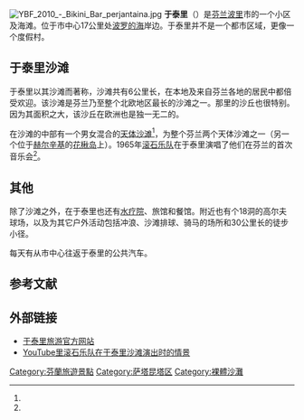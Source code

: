 [[File:YBF_2010_-_Bikini_Bar_perjantaina.jpg|thumb]]
'''于泰里'''（{{lang-fi|Yyteri}}）是[[芬兰|芬兰]][[波里|波里]]市的一个小区及海滩。位于市中心17公里处[[波罗的海|波罗的海]]岸边。于泰里并不是一个都市区域，更像一个度假村。

== 于泰里沙滩 ==
于泰里以其沙滩而著称，沙滩共有6公里长，在本地及来自芬兰各地的居民中都倍受欢迎。该沙滩是芬兰乃至整个北欧地区最长的沙滩之一。那里的沙丘也很特别。因为其面积之大，该沙丘在欧洲也是独一无二的。

在沙滩的中部有一个男女混合的[[裸體沙灘|天体沙滩]]<ref name="visitpori"/>，为整个芬兰两个天体沙滩之一（另一个位于[[赫尔辛基|赫尔辛基]]的[[花楸岛|花楸岛]]上）。1965年[[滚石乐队|滚石乐队]]在于泰里演唱了他们在芬兰的首次音乐会<ref name="Korpelainen"/>。

== 其他 ==
除了沙滩之外，在于泰里也还有[[Spa|水疗院]]、旅馆和餐馆。附近也有个18洞的高尔夫球场，以及为其它户外活动包括冲浪、沙滩排球、骑马的场所和30公里长的徒步小径。

每天有从市中心往返于泰里的公共汽车。

{{Wide image|Yyteri1.jpg|1100px|于泰里沙滩全景图}}

== 参考文献 ==
{{Reflist|refs=
<ref name="visitpori">{{cite web | url = https://www.visitpori.fi/en/yyteri-nudist-beach-18302 | title = Yyteri Nudist Beach | language = en | publisher = Visit Pori | accessdate = 2020-09-12 | archive-date = 2020-09-26 | archive-url = https://web.archive.org/web/20200926112813/https://www.visitpori.fi/en/yyteri-nudist-beach-18302 | dead-url = no }}</ref>

<ref name="Korpelainen">{{cite web | url = https://yle.fi/uutiset/3-8059317 | title = Rolling Stones säväytti Yyterissä 50 vuotta sitten – olitko paikalla? | author = Korpelainen, Lore | language = fi | publisher = Yle | date = 2015-06-09 | accessdate = 2020-09-12 | archive-date = 2017-12-25 | archive-url = https://web.archive.org/web/20171225033808/https://yle.fi/uutiset/3-8059317 | dead-url = no }}</ref>
}}

== 外部链接 ==
{{commonscat|Yyteri}}
* [https://www.visityyteri.fi/ 于泰里旅游官方网站]{{Wayback|url=https://www.visityyteri.fi/ |date=20201108110834 }} {{fi}} {{en}}
* [https://www.youtube.com/watch?v=UTmmyvEhbPw YouTube里滚石乐队在于泰里沙滩演出时的情景]{{Wayback|url=https://www.youtube.com/watch?v=UTmmyvEhbPw |date=20181225003145 }}

{{coord|61|34|00|N|021|32|00|E|region:FI|display=title}}

[[Category:芬蘭旅遊景點|Category:芬蘭旅遊景點]]
[[Category:萨塔昆塔区|Category:萨塔昆塔区]]
[[Category:裸體沙灘|Category:裸體沙灘]]